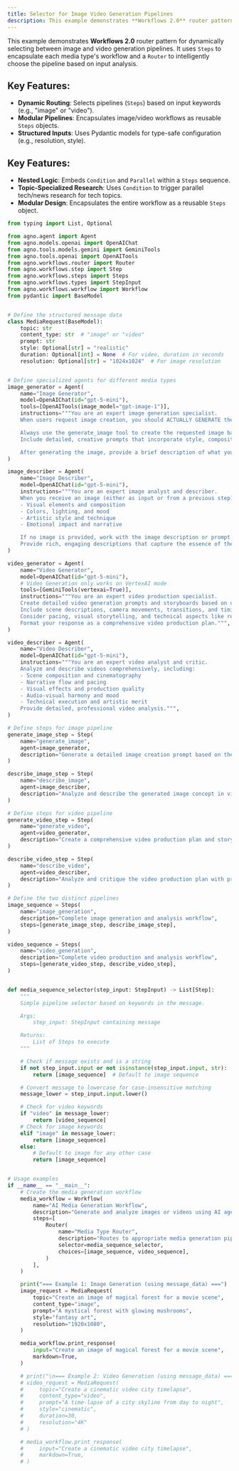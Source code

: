 ```yaml
---
title: Selector for Image Video Generation Pipelines
description: This example demonstrates **Workflows 2.0** router pattern for dynamically selecting between image and video generation pipelines.
---
```


This example demonstrates **Workflows 2.0** router pattern for dynamically selecting between image and video generation pipelines. It uses `Steps` to encapsulate each media type's workflow and a `Router` to intelligently choose the pipeline based on input analysis.

## Key Features:
- **Dynamic Routing**: Selects pipelines (`Steps`) based on input keywords (e.g., "image" or "video").
- **Modular Pipelines**: Encapsulates image/video workflows as reusable `Steps` objects.
- **Structured Inputs**: Uses Pydantic models for type-safe configuration (e.g., resolution, style).

## Key Features:
- **Nested Logic**: Embeds `Condition` and `Parallel` within a `Steps` sequence.
- **Topic-Specialized Research**: Uses `Condition` to trigger parallel tech/news research for tech topics.
- **Modular Design**: Encapsulates the entire workflow as a reusable `Steps` object.

```python selector_for_image_video_generation_pipelines.py
from typing import List, Optional

from agno.agent import Agent
from agno.models.openai import OpenAIChat
from agno.tools.models.gemini import GeminiTools
from agno.tools.openai import OpenAITools
from agno.workflows.router import Router
from agno.workflows.step import Step
from agno.workflows.steps import Steps
from agno.workflows.types import StepInput
from agno.workflows.workflow import Workflow
from pydantic import BaseModel


# Define the structured message data
class MediaRequest(BaseModel):
    topic: str
    content_type: str  # "image" or "video"
    prompt: str
    style: Optional[str] = "realistic"
    duration: Optional[int] = None  # For video, duration in seconds
    resolution: Optional[str] = "1024x1024"  # For image resolution


# Define specialized agents for different media types
image_generator = Agent(
    name="Image Generator",
    model=OpenAIChat(id="gpt-5-mini"),
    tools=[OpenAITools(image_model="gpt-image-1")],
    instructions="""You are an expert image generation specialist.
    When users request image creation, you should ACTUALLY GENERATE the image using your available image generation tools.

    Always use the generate_image tool to create the requested image based on the user's specifications.
    Include detailed, creative prompts that incorporate style, composition, lighting, and mood details.

    After generating the image, provide a brief description of what you created.""",
)

image_describer = Agent(
    name="Image Describer",
    model=OpenAIChat(id="gpt-5-mini"),
    instructions="""You are an expert image analyst and describer.
    When you receive an image (either as input or from a previous step), analyze and describe it in vivid detail, including:
    - Visual elements and composition
    - Colors, lighting, and mood
    - Artistic style and technique
    - Emotional impact and narrative

    If no image is provided, work with the image description or prompt from the previous step.
    Provide rich, engaging descriptions that capture the essence of the visual content.""",
)

video_generator = Agent(
    name="Video Generator",
    model=OpenAIChat(id="gpt-5-mini"),
    # Video Generation only works on VertexAI mode
    tools=[GeminiTools(vertexai=True)],
    instructions="""You are an expert video production specialist.
    Create detailed video generation prompts and storyboards based on user requests.
    Include scene descriptions, camera movements, transitions, and timing.
    Consider pacing, visual storytelling, and technical aspects like resolution and duration.
    Format your response as a comprehensive video production plan.""",
)

video_describer = Agent(
    name="Video Describer",
    model=OpenAIChat(id="gpt-5-mini"),
    instructions="""You are an expert video analyst and critic.
    Analyze and describe videos comprehensively, including:
    - Scene composition and cinematography
    - Narrative flow and pacing
    - Visual effects and production quality
    - Audio-visual harmony and mood
    - Technical execution and artistic merit
    Provide detailed, professional video analysis.""",
)

# Define steps for image pipeline
generate_image_step = Step(
    name="generate_image",
    agent=image_generator,
    description="Generate a detailed image creation prompt based on the user's request",
)

describe_image_step = Step(
    name="describe_image",
    agent=image_describer,
    description="Analyze and describe the generated image concept in vivid detail",
)

# Define steps for video pipeline
generate_video_step = Step(
    name="generate_video",
    agent=video_generator,
    description="Create a comprehensive video production plan and storyboard",
)

describe_video_step = Step(
    name="describe_video",
    agent=video_describer,
    description="Analyze and critique the video production plan with professional insights",
)

# Define the two distinct pipelines
image_sequence = Steps(
    name="image_generation",
    description="Complete image generation and analysis workflow",
    steps=[generate_image_step, describe_image_step],
)

video_sequence = Steps(
    name="video_generation",
    description="Complete video production and analysis workflow",
    steps=[generate_video_step, describe_video_step],
)


def media_sequence_selector(step_input: StepInput) -> List[Step]:
    """
    Simple pipeline selector based on keywords in the message.

    Args:
        step_input: StepInput containing message

    Returns:
        List of Steps to execute
    """

    # Check if message exists and is a string
    if not step_input.input or not isinstance(step_input.input, str):
        return [image_sequence]  # Default to image sequence

    # Convert message to lowercase for case-insensitive matching
    message_lower = step_input.input.lower()

    # Check for video keywords
    if "video" in message_lower:
        return [video_sequence]
    # Check for image keywords
    elif "image" in message_lower:
        return [image_sequence]
    else:
        # Default to image for any other case
        return [image_sequence]


# Usage examples
if __name__ == "__main__":
    # Create the media generation workflow
    media_workflow = Workflow(
        name="AI Media Generation Workflow",
        description="Generate and analyze images or videos using AI agents",
        steps=[
            Router(
                name="Media Type Router",
                description="Routes to appropriate media generation pipeline based on content type",
                selector=media_sequence_selector,
                choices=[image_sequence, video_sequence],
            )
        ],
    )

    print("=== Example 1: Image Generation (using message_data) ===")
    image_request = MediaRequest(
        topic="Create an image of magical forest for a movie scene",
        content_type="image",
        prompt="A mystical forest with glowing mushrooms",
        style="fantasy art",
        resolution="1920x1080",
    )

    media_workflow.print_response(
        input="Create an image of magical forest for a movie scene",
        markdown=True,
    )

    # print("\n=== Example 2: Video Generation (using message_data) ===")
    # video_request = MediaRequest(
    #     topic="Create a cinematic video city timelapse",
    #     content_type="video",
    #     prompt="A time-lapse of a city skyline from day to night",
    #     style="cinematic",
    #     duration=30,
    #     resolution="4K"
    # )

    # media_workflow.print_response(
    #     input="Create a cinematic video city timelapse",
    #     markdown=True,
    # )
```